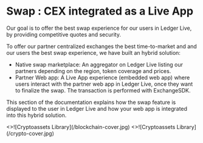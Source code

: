 
# Swap : CEX integrated as a Live App 

Our goal is to offer the best swap experience for our users in Ledger Live, by providing competitive quotes and security.

To offer our partner centralized exchanges the best time-to-market and and our users the best swap experience, we have built an hybrid solution:
- Native swap marketplace: An aggregator on Ledger Live listing our partners depending on the region, token coverage and prices.
- Partner Web app: A Live App experience (embedded web app) where users interact with the partner web app in Ledger Live, once they want to finalize the swap. The transaction is performed with ExchangeSDK.

This section of the documentation explains how the swap feature is displayed to the user in Ledger Live and how your web app is integrated into this hybrid solution.

<Cards num={2}>
  <Card 
    image
    arrow
    title="Start Here" 
    href="/exchange/embedded-app/start-here">
    <>![Cryptoassets Library](/blockchain-cover.jpg)</> 
  </Card>
  <Card 
    image
    arrow
    title="Flows" 
    href="/exchange/embedded-app/flow-breakdown">
    <>![Cryptoassets Library](/crypto-cover.jpg)</> 
  </Card>
</Cards>